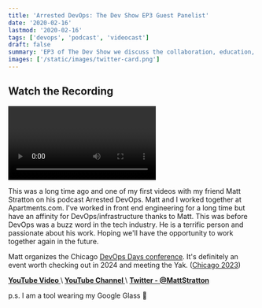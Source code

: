 ```yaml
---
title: 'Arrested DevOps: The Dev Show EP3 Guest Panelist'
date: '2020-02-16'
lastmod: '2020-02-16'
tags: ['devops', 'podcast', 'videocast']
draft: false
summary: 'EP3 of The Dev Show we discuss the collaboration, education, and support between developers and ops teams.'
images: ['/static/images/twitter-card.png']
---
```


## Watch the Recording

<Video
  title="Arrested DevOps: The Dev Show EP3 Guest Panelist"
  url="https://www.youtube.com/embed/25235P0tOJo?si=yZbZlsf5pLRoAiUY"
/>

This was a long time ago and one of my first videos with my friend Matt Stratton on his podcast Arrested DevOps. Matt and I worked together at Apartments.com. I've worked in front end engineering for a long time but have an affinity for DevOps/infrastructure thanks to Matt. This was before DevOps was a buzz word in the tech industry. He is a terrific person and passionate about his work. Hoping we'll have the opportunity to work together again in the future.

Matt organizes the Chicago <a target="_blank" href="https://devopsdays.org">DevOps Days conference</a>. It's definitely an event worth checking out in 2024 and meeting the Yak. (<a target="_blank" href="https://devopsdays.org/events/2023-chicago/welcome/">Chicago 2023</a>)

<strong>
  <a target="_blank" href="https://www.youtube.com/watch?v=25235P0tOJo">
    YouTube Video
  </a>
</strong> \<strong>
  <a target="_blank" href="https://www.youtube.com/@Arresteddevops">
    YouTube Channel
  </a>
</strong> \
<strong>
  <a target="_blank" href="https://twitter.com/mattstratton">
    Twitter - @MattStratton
  </a>
</strong>

p.s. I am a tool wearing my Google Glass 🤣
